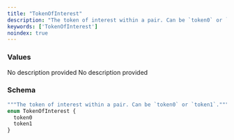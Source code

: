 ```yaml
---
title: "TokenOfInterest"
description: "The token of interest within a pair. Can be `token0` or `token1`."
keywords: ['TokenOfInterest']
noindex: true
---
```


### Values

<ResponseField name="token0" type="enum">
  No description provided
</ResponseField>

<ResponseField name="token1" type="enum">
  No description provided
</ResponseField>

### Schema


```graphql 
"""The token of interest within a pair. Can be `token0` or `token1`."""
enum TokenOfInterest {
  token0
  token1
}
```
